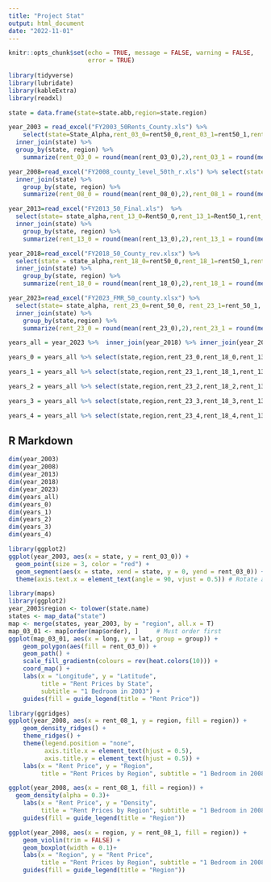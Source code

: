 ```yaml
---
title: "Project Stat"
output: html_document
date: "2022-11-01"
---
```


```r
knitr::opts_chunk$set(echo = TRUE, message = FALSE, warning = FALSE,
                      error = TRUE)
                
library(tidyverse)
library(lubridate)
library(kableExtra)
library(readxl)

state = data.frame(state=state.abb,region=state.region)

year_2003 = read_excel("FY2003_50Rents_County.xls") %>% 
    select(state=State_Alpha,rent_03_0=rent50_0,rent_03_1=rent50_1,rent_03_2=rent50_2,rent_03_3=rent50_3,rent_03_4=rent50_4) %>% 
  inner_join(state) %>% 
  group_by(state, region) %>% 
    summarize(rent_03_0 = round(mean(rent_03_0),2),rent_03_1 = round(mean(rent_03_1),2),rent_03_2 = round(mean(rent_03_2),2),rent_03_3 = round(mean(rent_03_3),2),rent_03_4 = round(mean(rent_03_4),2))

year_2008=read_excel("FY2008_county_level_50th_r.xls") %>% select(state= state_alpha,rent_08_0=Rent50_0,rent_08_1=Rent50_1,rent_08_2=Rent50_2,rent_08_3=Rent50_3,rent_08_4=Rent50_4)%>%  
  inner_join(state) %>% 
    group_by(state, region) %>% 
    summarize(rent_08_0 = round(mean(rent_08_0),2),rent_08_1 = round(mean(rent_08_1),2),rent_08_2 = round(mean(rent_08_2),2),rent_08_3 = round(mean(rent_08_3),2),rent_08_4 = round(mean(rent_08_4),2))

year_2013=read_excel("FY2013_50_Final.xls")  %>% 
  select(state= state_alpha,rent_13_0=Rent50_0,rent_13_1=Rent50_1,rent_13_2=Rent50_2,rent_13_3=Rent50_3,rent_13_4=Rent50_4)%>%  
  inner_join(state) %>% 
    group_by(state, region) %>% 
    summarize(rent_13_0 = round(mean(rent_13_0),2),rent_13_1 = round(mean(rent_13_1),2),rent_13_2 = round(mean(rent_13_2),2),rent_13_3 = round(mean(rent_13_3),2),rent_13_4 = round(mean(rent_13_4),2))

year_2018=read_excel("FY2018_50_County_rev.xlsx") %>% 
  select(state = state_alpha,rent_18_0=rent50_0,rent_18_1=rent50_1,rent_18_2=rent50_2,rent_18_3=rent50_3,rent_18_4=rent50_4)%>%  
  inner_join(state) %>% 
    group_by(state, region) %>% 
    summarize(rent_18_0 = round(mean(rent_18_0),2),rent_18_1 = round(mean(rent_18_1),2),rent_18_2 = round(mean(rent_18_2),2),rent_18_3 = round(mean(rent_18_3),2),rent_18_4 = round(mean(rent_18_4),2))

year_2023=read_excel("FY2023_FMR_50_county.xlsx") %>% 
  select(state= state_alpha, rent_23_0=rent_50_0, rent_23_1=rent_50_1, rent_23_2=rent_50_2, rent_23_3=rent_50_3, rent_23_4=rent_50_4)%>%  
  inner_join(state) %>% 
    group_by(state,region) %>% 
    summarize(rent_23_0 = round(mean(rent_23_0),2),rent_23_1 = round(mean(rent_23_1),2),rent_23_2 = round(mean(rent_23_2),2),rent_23_3 = round(mean(rent_23_3),2),rent_23_4 = round(mean(rent_23_4),2))

years_all = year_2023 %>%  inner_join(year_2018) %>% inner_join(year_2013) %>% inner_join(year_2008) %>% inner_join(year_2003)

years_0 = years_all %>% select(state,region,rent_23_0,rent_18_0,rent_13_0,rent_08_0,rent_03_0)

years_1 = years_all %>% select(state,region,rent_23_1,rent_18_1,rent_13_1,rent_08_1,rent_03_1)

years_2 = years_all %>% select(state,region,rent_23_2,rent_18_2,rent_13_2,rent_08_2,rent_03_2)

years_3 = years_all %>% select(state,region,rent_23_3,rent_18_3,rent_13_3,rent_08_3,rent_03_3)

years_4 = years_all %>% select(state,region,rent_23_4,rent_18_4,rent_13_4,rent_08_4,rent_03_4)
```

## R Markdown


```r
dim(year_2003)
dim(year_2008)
dim(year_2013)
dim(year_2018)
dim(year_2023)
dim(years_all)
dim(years_0)
dim(years_1)
dim(years_2)
dim(years_3)
dim(years_4)
```

```r
library(ggplot2)
ggplot(year_2003, aes(x = state, y = rent_03_0)) +
  geom_point(size = 3, color = "red") + 
  geom_segment(aes(x = state, xend = state, y = 0, yend = rent_03_0)) +
  theme(axis.text.x = element_text(angle = 90, vjust = 0.5)) # Rotate axis label

library(maps)
library(ggplot2)
year_2003$region <- tolower(state.name)  
states <- map_data("state")     
map <- merge(states, year_2003, by = "region", all.x = T)  
map_03_01 <- map[order(map$order), ]     # Must order first
ggplot(map_03_01, aes(x = long, y = lat, group = group)) +  
    geom_polygon(aes(fill = rent_03_0)) +   
    geom_path() + 
    scale_fill_gradientn(colours = rev(heat.colors(10))) +
    coord_map() +
    labs(x = "Longitude", y = "Latitude", 
         title = "Rent Prices by State", 
         subtitle = "1 Bedroom in 2003") +
    guides(fill = guide_legend(title = "Rent Price")) 

library(ggridges)
ggplot(year_2008, aes(x = rent_08_1, y = region, fill = region)) +
    geom_density_ridges() +
    theme_ridges() +                              
    theme(legend.position = "none",                  
          axis.title.x = element_text(hjust = 0.5),  
          axis.title.y = element_text(hjust = 0.5)) + 
    labs(x = "Rent Price", y = "Region",  
         title = "Rent Prices by Region", subtitle = "1 Bedroom in 2008") 

ggplot(year_2008, aes(x = rent_08_1, fill = region)) + 
  geom_density(alpha = 0.3)+ 
    labs(x = "Rent Price", y = "Density",  
         title = "Rent Prices by Region", subtitle = "1 Bedroom in 2008") +
    guides(fill = guide_legend(title = "Region")) 

ggplot(year_2008, aes(x = region, y = rent_08_1, fill = region)) + 
    geom_violin(trim = FALSE) + 
    geom_boxplot(width = 0.1)+ 
    labs(x = "Region", y = "Rent Price",  
         title = "Rent Prices by Region", subtitle = "1 Bedroom in 2008") +
    guides(fill = guide_legend(title = "Region")) 
```
